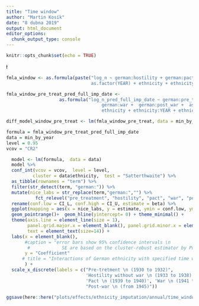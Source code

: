 ```yaml
---
title: "Time window"
author: "Martin Kosík"
date: "8 dubna 2019"
output: html_document
editor_options: 
  chunk_output_type: console
---
```


```r
knitr::opts_chunk$set(echo = TRUE)
```

ł
```r
fmla_window <- as.formula(paste("log_n ~ german:hostility + german:pact + german:war +  german:post_war +
                                as.factor(YEAR) + ethnicity + ethnicity:YEAR + ethnicity:YEAR_sq"))

fmla_window_pre_treat_pred_full_imp_date <-
                    as.formula("log_n_pred_full_imp_date ~ german:pre_treatment + german:hostility + german:pact +
                                    german:war +  german:post_war +  as.factor(YEAR) + 
                                    ethnicity + ethnicity:YEAR + ethnicity:YEAR_sq")

```


```r
diff_model_window_pre_treat <- lm(fmla_window_pre_treat, data = min_by_year)
```


```r
formula = fmla_window_pre_treat_pred_full_imp_date
data = min_by_year
level = 0.95
vcov = "CR2"

  model <- lm(formula,  data = data)
  model %>% 
  conf_int(vcov = vcov,  level = level,
          cluster = data$ethnicity,  test = "Satterthwaite") %>% 
  as_tibble(rownames = "term") %>% 
  filter(str_detect(term, "german:")) %>% 
  mutate(nice_labs = str_replace(term,"german:","") %>% 
           fct_relevel("pre_treatment", "hostility", "pact", "war", "post_war")) %>% 
  rename(conf.low = CI_L, conf.high = CI_U, estimate = beta) %>% 
  ggplot(mapping = aes(x = nice_labs, y = estimate, ymin = conf.low, ymax = conf.high, group = 1))+ 
  geom_pointrange()+  geom_hline(yintercept= 0) + theme_minimal() +
  theme(axis.line = element_line(size = 1), 
        panel.grid.major.x = element_blank(), panel.grid.minor.x = element_blank(), 
        text = element_text(size=14)) + 
  labs(x = element_blank(),
       #caption = "error bars show 95% confidence intervals \n 
        #            SE are based on the cluster-robust estimator by Pustejovsky and Tipton (2018)",
       y = "Coefficient"
      # title = "Interactions of German ethnicity with specified time window dummy"
       ) + 
  scale_x_discrete(labels = c("Pre-tretment \n (1930 to 1932)",
                              'Hostility without war \n (1933 to 1938)',
                              'Pact \n (1939 to 1940)', 'War \n (1941 to 1945)',
                              "Post-war \n (from 1945)"))

ggsave(here::here("plots/effects/ethnicity_imputation/annual/time_window_pre_treatment_date_imp.pdf"))
```

